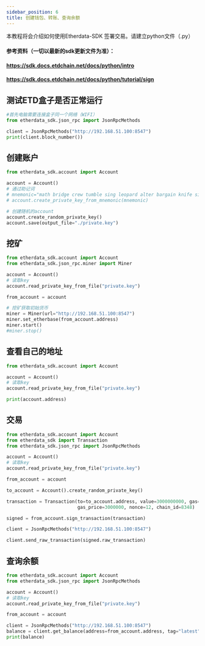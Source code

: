 ```yaml
---
sidebar_position: 6
title: 创建钱包、转账、查询余额
---
```


本教程将会介绍如何使用Etherdata-SDK 签署交易。请建立python文件（.py）

#### 参考资料（一切以最新的sdk更新文件为准）：
#### https://sdk.docs.etdchain.net/docs/python/intro
#### https://sdk.docs.etdchain.net/docs/python/tutorial/sign

## 测试ETD盒子是否正常运行

```python
#首先电脑需要连接盒子同一个网络（WIFI）
from etherdata_sdk.json_rpc import JsonRpcMethods

client = JsonRpcMethods("http://192.168.51.100:8547")
print(client.block_number())
```



## 创建账户

```python
from etherdata_sdk.account import Account

account = Account()
# 通过助记词
# mnemonic="math bridge crew tumble sing leopard alter bargain knife siren morning daring"
# account.create_private_key_from_mnemonic(mnemonic)

# 创建随机的account
account.create_random_private_key()
account.save(output_file="./private.key")

```

## 挖矿
```python
from etherdata_sdk.account import Account
from etherdata_sdk.json_rpc.miner import Miner

account = Account()
# 读取key
account.read_private_key_from_file("private.key")

from_account = account

# 挖矿获取初始货币
miner = Miner(url="http://192.168.51.100:8547")
miner.set_etherbase(from_account.address)
miner.start()
#miner.stop()
```

## 查看自己的地址

```python
from etherdata_sdk.account import Account

account = Account()
# 读取key
account.read_private_key_from_file("private.key")

print(account.address)

```
 
## 交易

```python
from etherdata_sdk.account import Account
from etherdata_sdk import Transaction
from etherdata_sdk.json_rpc import JsonRpcMethods

account = Account()
# 读取key
account.read_private_key_from_file("private.key")

from_account = account

to_account = Account().create_random_private_key()

transaction = Transaction(to=to_account.address, value=3000000000, gas=1000000,
                          gas_price=3000000, nonce=12, chain_id=8348)

signed = from_account.sign_transaction(transaction)

client = JsonRpcMethods("http://192.168.51.100:8547")

client.send_raw_transaction(signed.raw_transaction)
```

## 查询余额

```python
from etherdata_sdk.account import Account
from etherdata_sdk.json_rpc import JsonRpcMethods

account = Account()
# 读取key
account.read_private_key_from_file("private.key")

from_account = account

client = JsonRpcMethods("http://192.168.51.100:8547")
balance = client.get_balance(address=from_account.address, tag="latest")
print(balance)

```

